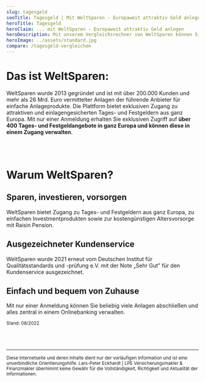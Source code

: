 ```yaml
---
slug: tagesgeld
seoTitle: Tagesgeld | Mit WeltSparen - Europaweit attraktiv Geld anlegen
heroTitle: Tagesgeld
heroClaim: ... mit WeltSparen - Europaweit attraktiv Geld anlegen
heroDescription: Mit unserem Vergleichsrechner von WeltSparen können Sie Ihr Geld zu attraktiven Zinsen, einfach und komfortabel anlegen. Bitte nehmen Sie Kontakt zu uns auf, wenn Sie Fragen haben oder weitere Alternativen wünschen.
heroImage: ../assets/standard.jpg
compare: /tagesgeld-vergleichen
---
```


# Das ist WeltSparen:

WeltSparen wurde 2013 gegründet und ist mit über 200.000 Kunden und mehr als 26 Mrd. Euro vermittelter Anlagen der führende Anbieter für einfache Anlageprodukte. 
Die Plattform bietet exklusiven Zugang zu attraktiven und einlagengesicherten Tages- und Festgeldern aus ganz Europa. 
Mit nur einer Anmeldung erhalten Sie exklusiven Zugriff auf **über 400 Tages- und Festgeldangebote in ganz Europa und können diese in einem Zugang verwalten**.

<br />
<br />

# Warum WeltSparen?

## Sparen, investieren, vorsorgen

WeltSparen bietet Zugang zu Tages- und Festgeldern aus ganz Europa, zu einfachen Investmentprodukten sowie zur kostengünstigen Altersvorsorge mit Raisin Pension.

## Ausgezeichneter Kundenservice

WeltSparen wurde 2021 erneut vom Deutschen Institut für Qualitätsstandards und -prüfung e.V. mit der Note „Sehr Gut” für den Kundenservice ausgezeichnet.

## Einfach und bequem von Zuhause

Mit nur einer Anmeldung können Sie beliebig viele Anlagen abschließen und alles zentral in einem Onlinebanking verwalten.


<small>Stand: 08/2022</small>

<br />
<br />


<ContactAndCompareBox />
<AwardBox />
<ProvenExpert />

---

<small>Diese Internetseite und deren Inhalte dient nur der vorläufigen Information und ist eine unverbindliche Orientierungshilfe. Lars-Peter Eckhardt | LPE Versicherungsmakler & Finanzmakler übernimmt keine Gewähr für die Vollständigkeit, Richtigkeit und Aktualität der Informationen.</small>